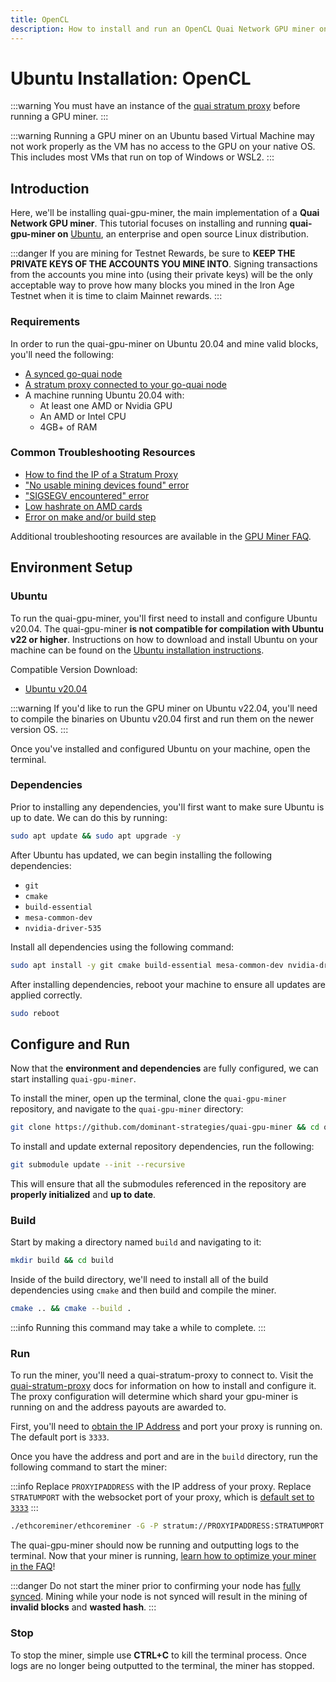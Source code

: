 ```yaml
---
title: OpenCL
description: How to install and run an OpenCL Quai Network GPU miner on Ubuntu.
---
```


# Ubuntu Installation: OpenCL

:::warning
You must have an instance of the [quai stratum proxy](/participate/stratum-proxy/run-stratum.md) before running a GPU miner.
:::

:::warning
Running a GPU miner on an Ubuntu based Virtual Machine may not work properly as the VM has no access to the GPU on your native OS. This includes most VMs that run on top of Windows or WSL2.
:::

## Introduction

Here, we'll be installing quai-gpu-miner, the main implementation of a **Quai Network GPU miner**. This tutorial focuses on installing and running **quai-gpu-miner on** [Ubuntu](https://ubuntu.com/), an enterprise and open source Linux distribution.

:::danger
If you are mining for Testnet Rewards, be sure to **KEEP THE PRIVATE KEYS OF THE ACCOUNTS YOU MINE INTO**. Signing transactions from the accounts you mine into (using their private keys) will be the only acceptable way to prove how many blocks you mined in the Iron Age Testnet when it is time to claim Mainnet rewards.
:::

### Requirements

In order to run the quai-gpu-miner on Ubuntu 20.04 and mine valid blocks, you'll need the following:

- [A synced go-quai node](/participate/node/run-a-node.md)
- [A stratum proxy connected to your go-quai node](/participate/stratum-proxy/run-stratum.md)
- A machine running Ubuntu 20.04 with:
  - At least one AMD or Nvidia GPU
  - An AMD or Intel CPU
  - 4GB+ of RAM

### Common Troubleshooting Resources

- [How to find the IP of a Stratum Proxy](/participate/stratum-proxy/stratum-faq.md#stratum-ip-address)
- ["No usable mining devices found" error](/participate/mining/gpu-miner/gpu-miner-faq.md#no-opencl-platforms-found--no-usable-mining-devices)
- ["SIGSEGV encountered" error](/participate/mining/gpu-miner/gpu-miner-faq.md#sigsegv)
- [Low hashrate on AMD cards](/participate/mining/gpu-miner/gpu-miner-faq.md#amd-low-hashrate)
- [Error on make and/or build step](/participate/mining/gpu-miner/gpu-miner-faq.md#error-on-make-andor-build)

Additional troubleshooting resources are available in the [GPU Miner FAQ](/participate/mining/gpu-miner/gpu-miner-faq.md).

## Environment Setup

### Ubuntu

To run the quai-gpu-miner, you'll first need to install and configure Ubuntu v20.04. The quai-gpu-miner **is not compatible for compilation with Ubuntu v22 or higher**. Instructions on how to download and install Ubuntu on your machine can be found on the [Ubuntu installation instructions](https://ubuntu.com/tutorials/install-ubuntu-desktop#1-overview).

Compatible Version Download:

- [Ubuntu v20.04](https://releases.ubuntu.com/20.04/)

:::warning
If you'd like to run the GPU miner on Ubuntu v22.04, you'll need to compile the binaries on Ubuntu v20.04 first and run them on the newer version OS.
:::

Once you've installed and configured Ubuntu on your machine, open the terminal.

### Dependencies

Prior to installing any dependencies, you'll first want to make sure Ubuntu is up to date. We can do this by running:

```bash
sudo apt update && sudo apt upgrade -y
```

After Ubuntu has updated, we can begin installing the following dependencies:

- `git`
- `cmake`
- `build-essential`
- `mesa-common-dev`
- `nvidia-driver-535`

Install all dependencies using the following command:

```bash
sudo apt install -y git cmake build-essential mesa-common-dev nvidia-driver-535
```

After installing dependencies, reboot your machine to ensure all updates are applied correctly.

```bash
sudo reboot
```

## Configure and Run

Now that the **environment and dependencies** are fully configured, we can start installing `quai-gpu-miner`.

To install the miner, open up the terminal, clone the `quai-gpu-miner` repository, and navigate to the `quai-gpu-miner` directory:

```bash
git clone https://github.com/dominant-strategies/quai-gpu-miner && cd quai-gpu-miner
```

To install and update external repository dependencies, run the following:

```bash
git submodule update --init --recursive
```

This will ensure that all the submodules referenced in the repository are **properly initialized** and **up to date**.

### Build

Start by making a directory named `build` and navigating to it:

```bash
mkdir build && cd build
```

Inside of the build directory, we'll need to install all of the build dependencies using `cmake` and then build and compile the miner.

```bash
cmake .. && cmake --build .
```

:::info
Running this command may take a while to complete.
:::

### Run

To run the miner, you'll need a quai-stratum-proxy to connect to. Visit the [quai-stratum-proxy](/participate/stratum-proxy/run-stratum.md) docs for information on how to install and configure it. The proxy configuration will determine which shard your gpu-miner is running on and the address payouts are awarded to.

First, you'll need to [obtain the IP Address](/participate/stratum-proxy/stratum-faq.md#stratum-ip-address) and port your proxy is running on. The default port is `3333`.

Once you have the address and port and are in the `build` directory, run the following command to start the miner:

:::info
Replace `PROXYIPADDRESS` with the IP address of your proxy. Replace `STRATUMPORT` with the websocket port of your proxy, which is [default set to `3333`](/participate/stratum-proxy/stratum-faq.md#stratum-port)
:::

```bash
./ethcoreminer/ethcoreminer -G -P stratum://PROXYIPADDRESS:STRATUMPORT
```

The quai-gpu-miner should now be running and outputting logs to the terminal. Now that your miner is running, [learn how to optimize your miner in the FAQ](/participate/mining/gpu-miner/gpu-miner-faq.md#optimization)!

:::danger
Do not start the miner prior to confirming your node has [fully synced](/participate/node/node-faq.md#check-sync-status). Mining while your node is not synced will result in the mining of **invalid blocks** and **wasted hash**.
:::

### Stop

To stop the miner, simple use **CTRL+C** to kill the terminal process. Once logs are no longer being outputted to the terminal, the miner has stopped.
